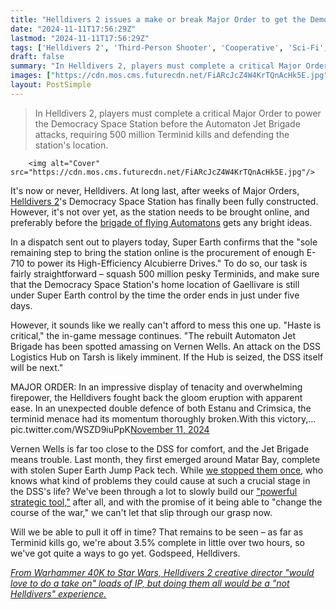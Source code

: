 ```yaml
---
title: "Helldivers 2 issues a make or break Major Order to get the Democracy Space Station up and running before the flying bots plot their next attack"
date: "2024-11-11T17:56:29Z"
lastmod: "2024-11-11T17:56:29Z"
tags: ['Helldivers 2', 'Third-Person Shooter', 'Cooperative', 'Sci-Fi', 'Action', 'Multiplayer']
draft: false
summary: "In Helldivers 2, players must complete a critical Major Order to power the Democracy Space Station before the Automaton Jet Brigade attacks, requiring 500 million Terminid kills and defending the station's location."
images: ["https://cdn.mos.cms.futurecdn.net/FiARcJcZ4W4KrTQnAcHk5E.jpg"]
layout: PostSimple
---
```

> In Helldivers 2, players must complete a critical Major Order to power the Democracy Space Station before the Automaton Jet Brigade attacks, requiring 500 million Terminid kills and defending the station's location.


        <img alt="Cover" src="https://cdn.mos.cms.futurecdn.net/FiARcJcZ4W4KrTQnAcHk5E.jpg"/>
        
It's now or never, Helldivers. At long last, after weeks of Major Orders, [<u>Helldivers 2</u>](https://www.gamesradar.com/helldivers-2-guide/)'s Democracy Space Station has finally been fully constructed. However, it's not over yet, as the station needs to be brought online, and preferably before the [<u>brigade of flying Automatons</u>](https://www.gamesradar.com/games/third-person-shooter/helldivers-2s-jump-pack-buff-immediately-backfires-theyre-so-good-now-that-the-automatons-stole-some-for-themselves-and-the-jet-brigade-is-kicking-our-butts/) gets any bright ideas.

In a dispatch sent out to players today, Super Earth confirms that the "sole remaining step to bring the station online is the procurement of enough E-710 to power its High-Efficiency Alcubierre Drives." To do so, our task is fairly straightforward – squash 500 million pesky Terminids, and make sure that the Democracy Space Station's home location of Gaellivare is still under Super Earth control by the time the order ends in just under five days. 

However, it sounds like we really can't afford to mess this one up. "Haste is critical," the in-game message continues. "The rebuilt Automaton Jet Brigade has been spotted amassing on Vernen Wells. An attack on the DSS Logistics Hub on Tarsh is likely imminent. If the Hub is seized, the DSS itself will be next."

MAJOR ORDER: In an impressive display of tenacity and overwhelming firepower, the Helldivers fought back the gloom eruption with apparent ease. In an unexpected double defence of both Estanu and Crimsica, the terminid menace had its momentum thoroughly broken.With this victory,… pic.twitter.com/WSZD9iuPpK[November 11, 2024](https://twitter.com/helldivers2/status/1855982754606768198)

Vernen Wells is far too close to the DSS for comfort, and the Jet Brigade means trouble. Last month, they first emerged around Matar Bay, complete with stolen Super Earth Jump Pack tech. While [<u>we stopped them once</u>](https://www.gamesradar.com/games/third-person-shooter/helldivers-2s-army-of-flying-bots-has-been-stopped-but-now-players-face-a-tough-decision-protect-the-democracy-space-station-or-the-terminid-version-of-jurassic-park/), who knows what kind of problems they could cause at such a crucial stage in the DSS's life? We've been through a lot to slowly build our [<u>"powerful strategic tool,"</u>](https://www.gamesradar.com/games/third-person-shooter/helldivers-2-takes-a-big-swing-in-its-galactic-war-by-letting-players-choose-the-home-of-a-democracy-space-station-which-could-change-the-course-of-the-war/) after all, and with the promise of it being able to "change the course of the war," we can't let that slip through our grasp now. 

Will we be able to pull it off in time? That remains to be seen – as far as Terminid kills go, we're about 3.5% complete in little over two hours, so we've got quite a ways to go yet. Godspeed, Helldivers.

[<u><em>From Warhammer 40K to Star Wars, Helldivers 2 creative director "would love to do a take on" loads of IP, but doing them all would be a "not Helldivers" experience.</em></u>](https://www.gamesradar.com/games/third-person-shooter/from-warhammer-40k-to-star-wars-helldivers-2-creative-director-would-love-to-do-a-take-on-loads-of-ip-but-doing-them-all-would-be-a-not-helldivers-experience/)
        
